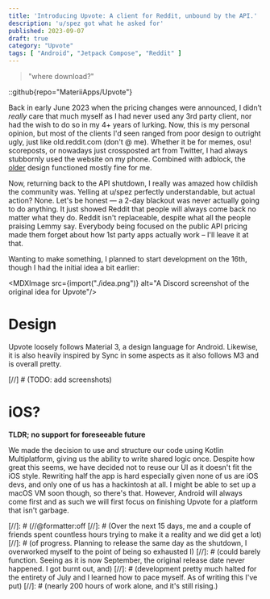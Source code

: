 ```yaml
---
title: 'Introducing Upvote: A client for Reddit, unbound by the API.'
description: 'u/spez got what he asked for'
published: 2023-09-07
draft: true
category: "Upvote"
tags: [ "Android", "Jetpack Compose", "Reddit" ]
---
```



> "where download?"

::github{repo="MateriiApps/Upvote"}

Back in early June 2023 when the pricing changes were announced, I didn’t *really* care that much
myself as I had never used any 3rd party client, nor had the wish to do so in my 4+ years of lurking.
Now, this is my personal opinion, but most of the clients I'd seen ranged from poor design to outright ugly, just like
old.reddit.com (don't @ me). Whether it be for memes, osu! scoreposts, or nowadays just crossposted art from Twitter,
I had always stubbornly used the website on my phone.
Combined with adblock, the [older](./old-design.png) design functioned mostly fine for me.

Now, returning back to the API shutdown, I really was amazed how childish the community was.
Yelling at u/spez perfectly understandable, but actual action? None.
Let's be honest — a 2-day blackout was never actually going to do anything.
It just showed Reddit that people will always come back no matter what they do.
Reddit isn't replaceable, despite what all the people praising Lemmy say.
Everybody being focused on the public API pricing made them forget about
how 1st party apps actually work – I'll leave it at that.

Wanting to make something, I planned to start development on the 16th, though I had the initial idea a bit earlier:

<MDXImage src={import("./idea.png")}
          alt="A Discord screenshot of the original idea for Upvote"/>

# Design

Upvote loosely follows Material 3, a design language for Android. Likewise, it is also heavily inspired by Sync in some
aspects as it also follows M3 and is overall pretty.

[//]  # (TODO: add screenshots)

# iOS?

**TLDR; no support for foreseeable future**

We made the decision to use and structure our code using Kotlin Multiplatform, giving us the ability to write shared
logic once. Despite how great this seems, we have decided not to reuse our UI as it doesn't fit the iOS style.
Rewriting half the app is hard especially given none of us are iOS devs, and only one of us has a hackintosh at all.
I might be able to set up a macOS VM soon though, so there's that.
However, Android will always come first and as such we will first focus on finishing Upvote for a platform that
isn't garbage.

[//]: # (//@formatter:off
[//]: # (Over the next 15 days, me and a couple of friends spent countless hours trying to make it a reality and we did get a lot)
[//]: # (of progress. Planning to release the same day as the shutdown, I overworked myself to the point of being so exhausted I)
[//]: # (could barely function. Seeing as it is now September, the original release date never happened. I got burnt out, and)
[//]: # (development pretty much halted for the entirety of July and I learned how to pace myself. As of writing this I've put)
[//]: # (nearly 200 hours of work alone, and it's still rising.)